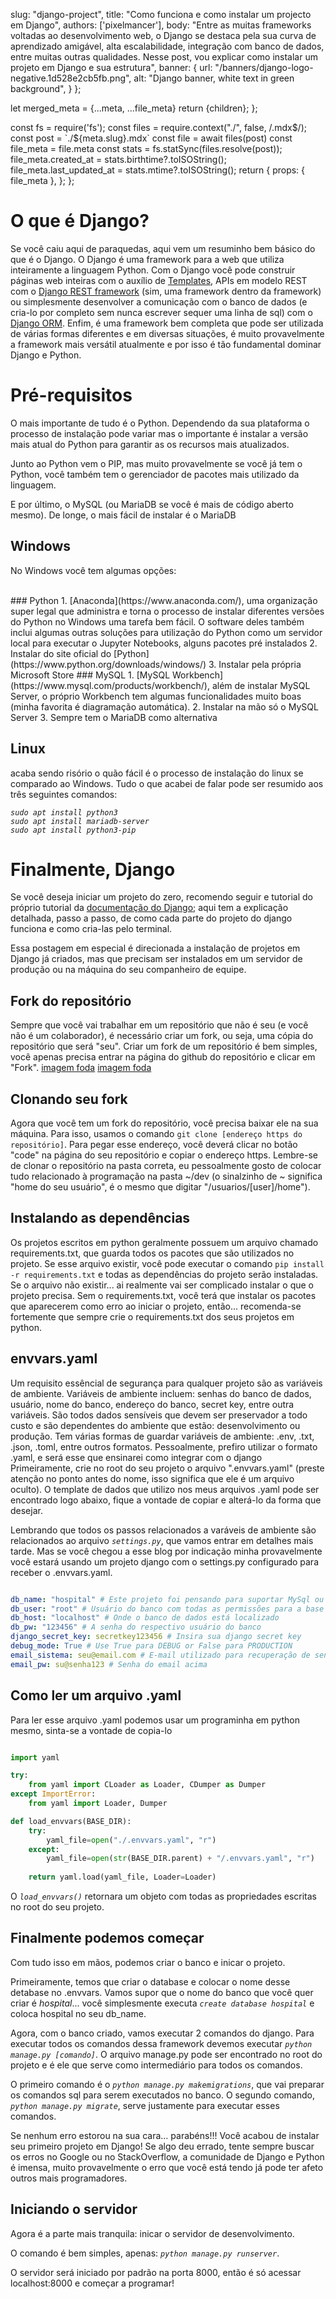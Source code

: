 
  slug: "django-project",
  title: "Como funciona e como instalar um projecto em Django",
  authors: ['pixelmancer'],
  body: "Entre as muitas frameworks voltadas ao desenvolvimento web, o Django se destaca pela sua curva de aprendizado amigável, alta escalabilidade, integração com banco de dados, entre muitas outras qualidades. Nesse post, vou explicar como instalar um projeto em Django e sua estrutura",
  banner: {
  url: "/banners/django-logo-negative.1d528e2cb5fb.png",
  alt: "Django banner, white text in green background",
  }
};

  let merged_meta = {...meta, ...file_meta}
  return <Post meta={merged_meta}>{children}</Post>;
};

  const fs = require('fs');
  const files = require.context("./", false, /.mdx$/);
  const post = `./${meta.slug}.mdx`
  const file = await files(post)
  const file_meta = file.meta
  const stats = fs.statSync(files.resolve(post));
  file_meta.created_at = stats.birthtime?.toISOString();
  file_meta.last_updated_at = stats.mtime?.toISOString();
  return {
    props: { file_meta },
  };
};

# O que é Django?

Se você caiu aqui de paraquedas, aqui vem um resuminho bem básico do que é o Django. O Django é uma framework para a web que utiliza inteiramente a linguagem Python. Com o Django você pode construir páginas web inteiras com o auxílio de [Templates](https://docs.djangoproject.com/en/4.1/ref/templates/language/), APIs em modelo REST com o [Django REST framework](https://www.django-rest-framework.org/) (sim, uma framework dentro da framework) ou simplesmente desenvolver a comunicação com o banco de dados (e cria-lo por completo sem nunca escrever sequer uma linha de sql) com o [Django ORM](https://docs.djangoproject.com/en/4.1/topics/db/queries/). Enfim, é uma framework bem completa que pode ser utilizada de várias formas diferentes e em diversas situações, é muito provavelmente a framework mais versátil atualmente e por isso é tão fundamental dominar Django e Python.

# Pré-requisitos

O mais importante de tudo é o Python. Dependendo da sua plataforma o processo de instalação pode variar mas o importante é instalar a versão mais atual do Python para garantir as os recursos mais atualizados.

Junto ao Python vem o PIP, mas muito provavelmente se você já tem o Python, você também tem o gerenciador de pacotes mais utilizado da linguagem.

E por último, o MySQL (ou MariaDB se você é mais de código aberto mesmo). De longe, o mais fácil de instalar é o MariaDB

## Windows

No Windows você tem algumas opções:

<br />
### Python
1. [Anaconda](https://www.anaconda.com/), uma organização super legal que
administra e torna o processo de instalar diferentes versões do Python no Windows
uma tarefa bem fácil. O software deles também inclui algumas outras soluções para
utilização do Python como um servidor local para executar o Jupyter Notebooks, alguns
pacotes pré instalados 
2. Instalar do site oficial do [Python](https://www.python.org/downloads/windows/)
3. Instalar pela própria Microsoft Store
### MySQL
1. [MySQL Workbench](https://www.mysql.com/products/workbench/), além de instalar MySQL Server, o próprio Workbench tem algumas funcionalidades muito boas (minha favorita é diagramação automática).
2. Instalar na mão só o MySQL Server
3. Sempre tem o MariaDB como alternativa

## Linux

acaba sendo risório o quão fácil é o processo de instalação do linux se comparado ao Windows. Tudo o que acabei de falar pode ser resumido aos três seguintes comandos:

_`sudo apt install python3`_
<br/>
_`sudo apt install mariadb-server`_
<br/>
_`sudo apt install python3-pip`_

# Finalmente, Django

Se você deseja iniciar um projeto do zero, recomendo seguir e tutorial do próprio tutorial da [documentação do Django](https://docs.djangoproject.com/en/4.1/intro/tutorial01/); aqui tem a explicação detalhada, passo a passo, de como cada parte do projeto do django funciona e como cria-las pelo terminal.

Essa postagem em especial é direcionada a instalação de projetos em Django já criados, mas que precisam ser instalados em um servidor de produção ou na máquina do seu companheiro de equipe.

## Fork do repositório

Sempre que você vai trabalhar em um repositório que não é seu (e você não é um colaborador), é necessário criar um fork, ou seja, uma cópia do repositório que será "seu". Criar um fork de um repositório é bem simples, você apenas precisa entrar na página do github do repositório e clicar em "Fork".
[imagem foda]()
[imagem foda]()

## Clonando seu fork

Agora que você tem um fork do repositório, você precisa baixar ele na sua máquina. Para isso, usamos o comando `git clone [endereço https do repositório]`. Para pegar esse endereço, você deverá clicar no botão "code" na página do seu repositório e copiar o endereço https. Lembre-se de clonar o repositório na pasta correta, eu pessoalmente gosto de colocar tudo relacionado à programação na pasta ~/dev (o sinalzinho de ~ significa "home do seu usuário", é o mesmo que digitar "/usuarios/[user]/home").

## Instalando as dependências

Os projetos escritos em python geralmente possuem um arquivo chamado requirements.txt, que guarda todos os pacotes que são utilizados no projeto. Se esse arquivo existir, você pode executar o comando `pip install -r requirements.txt` e todas as dependências do projeto serão instaladas. Se o arquivo não existir... ai realmente vai ser complicado instalar o que o projeto precisa.
Sem o requirements.txt, você terá que instalar os pacotes que aparecerem como erro ao iniciar o projeto, então... recomenda-se fortemente que sempre crie o requirements.txt dos seus projetos em python.

## envvars.yaml

Um requisito essêncial de segurança para qualquer projeto são as variáveis de ambiente. Variáveis de ambiente incluem: senhas do banco de dados, usuário, nome do banco, endereço do banco, secret key, entre outra variáveis. São todos dados sensíveis que devem ser preservador a todo custo e são dependentes do ambiente que estão: desenvolvimento ou produção.
Tem várias formas de guardar variáveis de ambiente: .env, .txt, .json, .toml, entre outros formatos. Pessoalmente, prefiro utilizar o formato .yaml, e será esse que ensinarei como integrar com o django
Primeiramente, crie no root do seu projeto o arquivo ".envvars.yaml" (preste atenção no ponto antes do nome, isso significa que ele é um arquivo oculto). O template de dados que utilizo nos meus arquivos .yaml pode ser encontrado logo abaixo, fique a vontade de copiar e alterá-lo da forma que desejar.

Lembrando que todos os passos relacionados a varáveis de ambiente são relacionados ao arquivo _`settings.py`_, que vamos entrar em detalhes mais tarde. Mas se você chegou a esse blog por indicação minha provavelmente você estará usando um projeto django com o settings.py configurado para receber o .envvars.yaml.
``` yaml .envvars.yaml

db_name: "hospital" # Este projeto foi pensando para suportar MySql ou MariaDB
db_user: "root" # Usuário do banco com todas as permissões para a base de dados
db_host: "localhost" # Onde o banco de dados está localizado
db_pw: "123456" # A senha do respectivo usuário do banco
django_secret_key: secretkey123456 # Insira sua django secret key
debug_mode: True # Use True para DEBUG or False para PRODUCTION
email_sistema: seu@email.com # E-mail utilizado para recuperação de senha
email_pw: su@senha123 # Senha do email acima

``` 

## Como ler um arquivo .yaml

Para ler esse arquivo .yaml podemos usar um programinha em python mesmo, sinta-se a vontade de copia-lo

``` python envvars.py

import yaml

try:
    from yaml import CLoader as Loader, CDumper as Dumper
except ImportError:
    from yaml import Loader, Dumper

def load_envvars(BASE_DIR):
    try:
        yaml_file=open("./.envvars.yaml", "r")        
    except:
        yaml_file=open(str(BASE_DIR.parent) + "/.envvars.yaml", "r")
        
    return yaml.load(yaml_file, Loader=Loader)

```

O _`load_envvars()`_ retornara um objeto com todas as propriedades escritas no root do seu projeto.

## Finalmente podemos começar

Com tudo isso em mãos, podemos criar o banco e inicar o projeto.

Primeiramente, temos que criar o database e colocar o nome desse detabase no .envvars. Vamos supor que o nome do banco que você quer criar é *hospital*... você simplesmente executa _`create database hospital`_ e coloca hospital no seu db_name.

Agora, com o banco criado, vamos executar 2 comandos do django. Para executar todos os comandos dessa framework devemos executar _`python manage.py [comando]`_. O arquivo manage.py pode ser encontrado no root do projeto e é ele que serve como intermediário para todos os comandos.

O primeiro comando é o _`python manage.py makemigrations`_, que vai preparar os comandos sql para serem executados no banco. O segundo comando, _`python manage.py migrate`_, serve justamente para executar esses comandos.

Se nenhum erro estorou na sua cara... parabéns!!! Você acabou de instalar seu primeiro projeto em Django! Se algo deu errado, tente sempre buscar os erros no Google ou no StackOverflow, a comunidade de Django e Python é imensa, muito provavelmente o erro que você está tendo já pode ter afeto outros mais programadores.

## Iniciando o servidor

Agora é a parte mais tranquila: inicar o servidor de desenvolvimento.

O comando é bem simples, apenas: _`python manage.py runserver`_.

O servidor será iniciado por padrão na porta 8000, então é só acessar localhost:8000 e começar a programar!